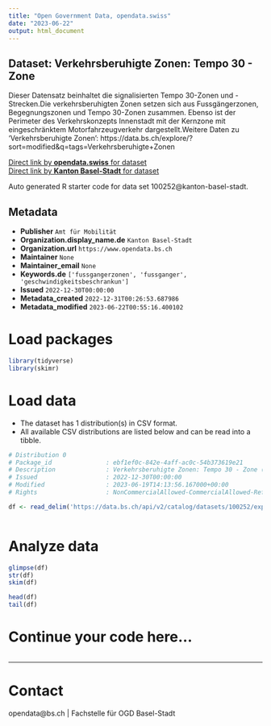 ```yaml
---
title: "Open Government Data, opendata.swiss"
date: "2023-06-22"
output: html_document
---
```


## Dataset: Verkehrsberuhigte Zonen: Tempo 30 - Zone

Dieser Datensatz beinhaltet die signalisierten Tempo 30-Zonen und -Strecken.Die verkehrsberuhigten Zonen setzen sich aus Fussgängerzonen, Begegnungszonen und Tempo 30-Zonen zusammen. Ebenso ist der Perimeter des Verkehrskonzepts Innenstadt mit der Kernzone mit eingeschränktem Motorfahrzeugverkehr dargestellt.Weitere Daten zu 'Verkehrsberuhigte Zonen': https://data.bs.ch/explore/?sort=modified&q=tags=Verkehrsberuhigte+Zonen

[Direct link by **opendata.swiss** for dataset](https://opendata.swiss/de/dataset/verkehrsberuhigte-zonen-tempo-30-zonen)<br>
[Direct link by **Kanton Basel-Stadt** for dataset](https://data.bs.ch/explore/dataset/100252/)

Auto generated R starter code for data set 100252@kanton-basel-stadt.

## Metadata

- **Publisher** `Amt für Mobilität`
- **Organization.display_name.de** `Kanton Basel-Stadt`
- **Organization.url** `https://www.opendata.bs.ch`
- **Maintainer** `None`
- **Maintainer_email** `None`
- **Keywords.de** `['fussgangerzonen', 'fussganger', 'geschwindigkeitsbeschrankun']`
- **Issued** `2022-12-30T00:00:00`
- **Metadata_created** `2022-12-31T00:26:53.687986`
- **Metadata_modified** `2023-06-22T00:55:16.400102`


# Load packages

```r

library(tidyverse)
library(skimr)

```

# Load data

-   The dataset has 1 distribution(s) in CSV format.
-   All available CSV distributions are listed below and can be read into a tibble.

```r

# Distribution 0
# Package_id               : ebf1ef0c-842e-4aff-ac0c-54b373619e21
# Description              : Verkehrsberuhigte Zonen: Tempo 30 - Zone (csv)
# Issued                   : 2022-12-30T00:00:00
# Modified                 : 2023-06-19T14:13:56.167000+00:00
# Rights                   : NonCommercialAllowed-CommercialAllowed-ReferenceRequired

df <- read_delim('https://data.bs.ch/api/v2/catalog/datasets/100252/exports/csv')



```

# Analyze data

```r

glimpse(df)
str(df)
skim(df)

head(df)
tail(df)

```

# Continue your code here...

```r

```

------------------------------------------------------------------------

# Contact

opendata@bs.ch | Fachstelle für OGD Basel-Stadt
